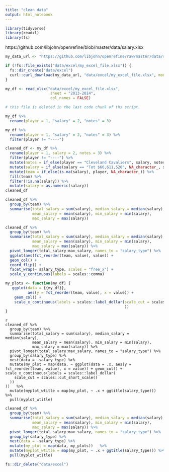 ```yaml
---
title: "clean data"
output: html_notebook
---
```


```r
library(tidyverse)
library(readxl)
library(fs)
```

https://github.com/libjohn/openrefine/blob/master/data/salary.xlsx

```r
my_data_url <- "https://github.com/libjohn/openrefine/raw/master/data/salary.xlsx"

if (!fs::file_exists("data/excel/my_excel_file.xlsx")) {
  fs::dir_create("data/excel")
  curl::curl_download(my_data_url, "data/excel/my_excel_file.xlsx", mode = "wb")
}

my_df <- read_xlsx("data/excel/my_excel_file.xlsx", 
                    sheet = "2013-2014",
                    col_names = FALSE)

# this file is deleted in the last code chunk of ths script.
```


```r
my_df %>% 
  rename(player = 1, "salary" = 2, "notes" = 3) 
```

```r
my_df %>% 
  rename(player = 1, "salary" = 2, "notes" = 3) %>% 
  filter(player != "----")
```

```r
cleaned_df <- my_df %>% 
  rename(player = 1, salary = 2, notes = 3) %>% 
  filter(player != "----") %>% 
  mutate(notes = if_else(player == "Cleveland Cavaliers", salary, notes)) %>% 
  mutate(salary = if_else(salary == "Tot $66,611,520", NA_character_, salary)) %>% 
  mutate(team = if_else(is.na(salary), player, NA_character_)) %>% 
  fill(team) %>% 
  filter(!is.na(salary)) %>% 
  mutate(salary = as.numeric(salary))
cleaned_df
```

```r
cleaned_df %>% 
  group_by(team) %>% 
  summarise(total_salary = sum(salary), median_salary = median(salary), 
            mean_salary = mean(salary), min_salary = min(salary),
            max_salary = max(salary))
```

```r
cleaned_df %>% 
  group_by(team) %>% 
  summarise(total_salary = sum(salary), median_salary = median(salary), 
            mean_salary = mean(salary), min_salary = min(salary),
            max_salary = max(salary)) %>%
  pivot_longer(total_salary:max_salary, names_to = "salary_type") %>% 
  ggplot(aes(fct_reorder(team, value), value)) +
  geom_col() +
  coord_flip() +
  facet_wrap(~ salary_type, scales = "free_x") +
  scale_y_continuous(labels = scales::comma)
```

```r
my_plots <- function(my_df) {
   ggplot(data = {{my_df}}, 
          aes(y = fct_reorder(team, value), x = value)) + 
    geom_col() + 
    scale_x_continuous(labels = scales::label_dollar(scale_cut = scales::cut_short_scale()
                                                     ))
}
```


```
{r}
cleaned_df %>% 
  group_by(team) %>% 
  summarise(total_salary = sum(salary), median_salary = median(salary), 
            mean_salary = mean(salary), min_salary = min(salary),
            max_salary = max(salary)) %>%
  pivot_longer(total_salary:max_salary, names_to = "salary_type") %>% 
  group_by(salary_type) %>%
  nest(data = -salary_type) %>%
  mutate(my_plot = map(data, ~ ggplot(data = .x, aes(y = fct_reorder(team, value), x = value)) + geom_col() + scale_x_continuous(labels = scales::label_dollar(
    scale_cut = scales::cut_short_scale()
  ))
))   %>%
  mutate(myplot_wtitle = map(my_plot, ~ .x + ggtitle(salary_type))) %>%
  pull(myplot_wtitle)
```


```r
cleaned_df %>% 
  group_by(team) %>% 
  summarise(total_salary = sum(salary), median_salary = median(salary), 
            mean_salary = mean(salary), min_salary = min(salary),
            max_salary = max(salary)) %>%
  pivot_longer(total_salary:max_salary, names_to = "salary_type") %>% 
  group_by(salary_type) %>%
  nest(data = -salary_type) %>%
  mutate(my_plot = map(data, my_plots))   %>%
  mutate(myplot_wtitle = map(my_plot, ~ .x + ggtitle(salary_type))) %>%
  pull(myplot_wtitle) 
```

```r
fs::dir_delete("data/excel")
```

